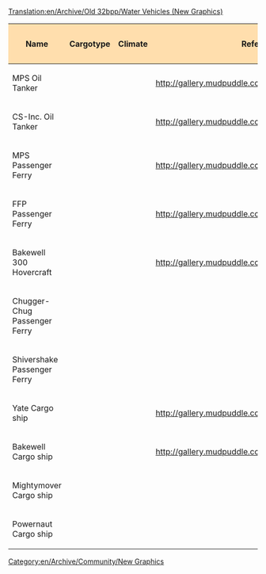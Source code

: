 [[Translation:en/Archive/Old 32bpp/Water Vehicles (New Graphics)]]
[[Category:en/Archive/Community/New Graphics]]

{| border=2
!style="background:#ffdead;" |Name
!style="background:#ffdead;" |Cargotype
!style="background:#ffdead;" |Climate
!style="background:#ffdead;" |Reference Image
!style="background:#ffdead;" |Remodeled By
!style="background:#ffdead;" |Status
!style="background:#ffdead;" |Image
!style="background:#ffdead;" |Source File
!style="background:#ffdead;" |Game Graphics
|-
|MPS Oil Tanker
|
|
|http://gallery.mudpuddle.co.nz/albums/ottd/3672_G.thumb.png
|
!style="background:#888888;" |
|
|
|
|-
|CS-Inc. Oil Tanker
|
|
|http://gallery.mudpuddle.co.nz/albums/ottd/3672_G.thumb.png
|
!style="background:#888888;" |
|
|
|
|-
|MPS Passenger Ferry
|
|
|http://gallery.mudpuddle.co.nz/albums/ottd/3688_G.thumb.png
|
!style="background:#888888;" |
|
|
|
|-
|FFP Passenger Ferry
|
|
|http://gallery.mudpuddle.co.nz/albums/ottd/3688_G.thumb.png
|
!style="background:#888888;" |
|
|
|
|-
|Bakewell 300 Hovercraft
|
|
|http://gallery.mudpuddle.co.nz/albums/ottd/3696_G.thumb.png
|
!style="background:#888888;" |
|
|
|
|-
|Chugger-Chug Passenger Ferry
|
|
|
|
!style="background:#888888;" |
|
|
|
|-
|Shivershake Passenger Ferry
|
|
|
|
!style="background:#888888;" |
|
|
|
|-
|Yate Cargo ship
|
|
|http://gallery.mudpuddle.co.nz/albums/ottd/3680_G.thumb.png
|
!style="background:#888888;" |
|
|
|
|-
|Bakewell Cargo ship
|
|
|http://gallery.mudpuddle.co.nz/albums/ottd/3680_G.thumb.png
|
!style="background:#888888;" |
|
|
|
|-
|Mightymover Cargo ship
|
|
|
|
!style="background:#888888;" |
|
|
|
|-
|Powernaut Cargo ship
|
|
|
|
!style="background:#888888;" |
|
|
|
|}